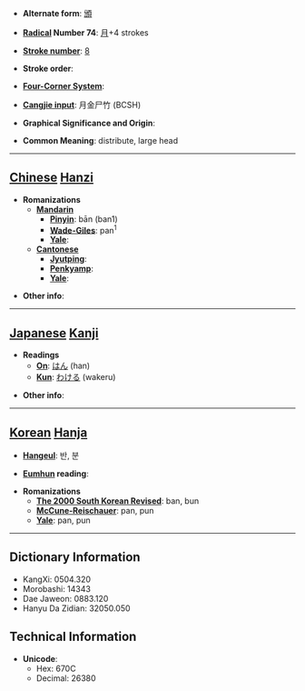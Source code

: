 * '''Alternate form''': [[頒]]

* '''[[Wiktionary:Chinese radical index| Radical]] Number 74''': [[Wiktionary:Chinese radical index 月|月]]+4 strokes

* '''[[Wiktionary:Chinese total strokes index|Stroke number]]''': [[Wiktionary:Chinese total strokes index 8|8]]

* '''Stroke order''': 

* '''[[Wiktionary:Chinese four corner index|Four-Corner System]]''': 

* '''[[Wiktionary:Chinese Cangjie index|Cangjie input]]''': 月金尸竹 (BCSH)

* '''Graphical Significance and Origin''': 

* '''Common Meaning''': distribute, large head

----

== [[Chinese]] [[Hanzi]] ==

* '''Romanizations'''
** '''[[Mandarin]]'''
*** '''[[Pinyin]]''': bān (ban1)
*** '''[[Wade-Giles]]''': pan<sup>1</sup>
*** '''[[Yale]]''': 
** '''[[Cantonese]]'''
*** '''[[Jyutping]]''':
*** '''[[Penkyamp]]''': 
*** '''[[Yale]]''': 

* '''Other info''': 

----

== [[Japanese]] [[Kanji]] ==

* '''Readings'''
** '''[[On]]''': [[はん]] (han)
** '''[[Kun]]''': [[わける]] (wakeru)

* '''Other info''':  

----

== [[Korean]] [[Hanja]] ==

* '''[[Hangeul]]''': 반, 분

* '''[[Eumhun]] reading''': 

* '''Romanizations'''
** '''[[The 2000 South Korean Revised Romanization|The 2000 South Korean Revised]]''': ban, bun
** '''[[McCune-Reischauer]]''': pan, pun
** '''[[Yale]]''': pan, pun

----

== Dictionary Information ==

* KangXi: 0504.320
* Morobashi: 14343
* Dae Jaweon: 0883.120
* Hanyu Da Zidian: 32050.050

== Technical Information ==

* '''Unicode''':
** Hex: 670C
** Decimal: 26380